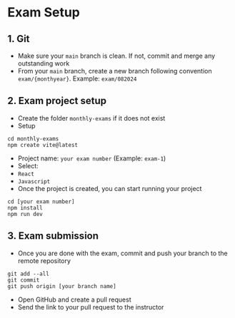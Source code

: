 
<Meta title="Exam Setup" />

# Exam Setup

## 1. Git
- Make sure your `main` branch is clean. If not, commit and merge any outstanding work
- From your `main` branch, create a new branch following convention `exam/{monthyear}`. Example: `exam/082024`


## 2. Exam project setup
- Create the folder `monthly-exams` if it does not exist
- Setup
```
cd monthly-exams
npm create vite@latest
```
- Project name: `your exam number` (Example: `exam-1`)
- Select:
- `React`
- `Javascript`
- Once the project is created, you can start running your project
```
cd [your exam number]
npm install
npm run dev
```

## 3. Exam submission
- Once you are done with the exam, commit and push your branch to the remote repository
```
git add --all
git commit
git push origin [your branch name]
```
- Open GitHub and create a pull request
- Send the link to your pull request to the instructor

